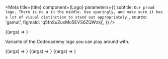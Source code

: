 
<Meta
  title={title}
  component={Logo}
  parameters={{
    subtitle: `Our proud logo. There is no a in the middle. Use sparingly, and make sure
it has a lot of visual distinction to stand out appropriately.`,
    source: 'gamut',
    figmaId: 'q5fnSuZuxMo5EVS6ZQWzkj',
  }}
/>

<Canvas withSource="open">
  <Story name="Logo">{(args) => <Logo {...args} />}</Story>
</Canvas>

<PropsTable story="Logo" />

Variants of the Codecademy logo you can play around with.

<Canvas>
  <Story name="Default" args={{ variant: 'default' }}>
    {(args) => <Logo {...args} />}
  </Story>
  <Story name="Pro" args={{ variant: 'pro' }}>
    {(args) => <Logo {...args} />}
  </Story>
  <Story name="Mini" args={{ variant: 'mini' }}>
    {(args) => <Logo {...args} />}
  </Story>
</Canvas>
